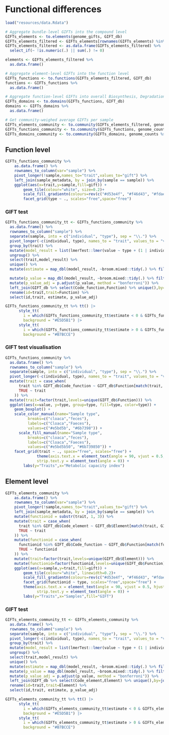 # Functional differences

```r
load("resources/data.Rdata")
```

```r
# Aggregate bundle-level GIFTs into the compound level
GIFTs_elements <- to.elements(genome_gifts, GIFT_db)
GIFTs_elements_filtered <- GIFTs_elements[rownames(GIFTs_elements) %in% genome_counts$genome, ]
GIFTs_elements_filtered <- as.data.frame(GIFTs_elements_filtered) %>%
  select_if(~ !is.numeric(.) || sum(.) != 0)

elements <- GIFTs_elements_filtered %>%
  as.data.frame()

# Aggregate element-level GIFTs into the function level
GIFTs_functions <- to.functions(GIFTs_elements_filtered, GIFT_db)
functions <- GIFTs_functions %>%
  as.data.frame()

# Aggregate function-level GIFTs into overall Biosynthesis, Degradation and Structural GIFTs
GIFTs_domains <- to.domains(GIFTs_functions, GIFT_db)
domains <- GIFTs_domains %>%
  as.data.frame()

# Get community-weighed average GIFTs per sample
GIFTs_elements_community <- to.community(GIFTs_elements_filtered, genome_counts %>% column_to_rownames(., "genome") %>% tss(), GIFT_db)
GIFTs_functions_community <- to.community(GIFTs_functions, genome_counts %>% column_to_rownames(., "genome") %>% tss(), GIFT_db)
GIFTs_domains_community <- to.community(GIFTs_domains, genome_counts %>% column_to_rownames(., "genome") %>% tss(), GIFT_db)
```

## Function level

```r
GIFTs_functions_community %>%
    as.data.frame() %>%
    rownames_to_column(var="sample") %>%
    pivot_longer(!sample,names_to="trait",values_to="gift") %>%
    left_join(sample_metadata, by = join_by(sample == sample)) %>%
    ggplot(aes(x=trait,y=sample,fill=gift)) +
        geom_tile(colour="white", size=0.2)+
        scale_fill_gradientn(colours=rev(c("#d53e4f", "#f46d43", "#fdae61", "#fee08b", "#e6f598", "#abdda4", "#ddf1da")))+
        facet_grid(type ~ ., scales="free",space="free")
```

### GIFT test

```r
GIFTs_functions_community_tt <- GIFTs_functions_community %>%
  as.data.frame() %>%
  rownames_to_column("sample") %>%
  separate(sample, into = c("individual", "type"), sep = "\\.") %>%
  pivot_longer(-c(individual, type), names_to = "trait", values_to = "value") %>%
  group_by(trait) %>%
  mutate(model_result = list(lmerTest::lmer(value ~ type + (1 | individual)))) %>%
  ungroup() %>%
  select(trait,model_result) %>%
  unique() %>%
  mutate(estimate = map_dbl(model_result, ~broom.mixed::tidy(.) %>% filter(term == "typefeces") %>% pull(estimate))) %>%

  mutate(p_value = map_dbl(model_result, ~broom.mixed::tidy(.) %>% filter(term == "typefeces") %>% pull(p.value))) %>%
  mutate(p_value_adj = p.adjust(p_value, method = "bonferroni")) %>%
  left_join(GIFT_db %>% select(Code_function,Function) %>% unique(),by=join_by(trait==Code_function)) %>%
  rename(id=trait,trait=Function) %>%
  select(id,trait, estimate, p_value_adj)

GIFTs_functions_community_tt %>% tt() |> 
      style_tt(
        i = which(GIFTs_functions_community_tt$estimate < 0 & GIFTs_functions_community_tt$p_value_adj < 0.05),
        background = "#E5D5B1") |> 
      style_tt(
        i = which(GIFTs_functions_community_tt$estimate > 0 & GIFTs_functions_community_tt$p_value_adj < 0.05),
        background = "#B7BCCE")
```

### GIFT test visualisation

```r
GIFTs_functions_community %>%
  as.data.frame() %>%
  rownames_to_column("sample") %>%
  separate(sample, into = c("individual", "type"), sep = "\\.") %>%
  pivot_longer(-c(individual, type), names_to = "trait", values_to = "value") %>%
  mutate(trait = case_when(
      trait %in% GIFT_db$Code_function ~ GIFT_db$Function[match(trait, GIFT_db$Code_function)],
      TRUE ~ trait
    )) %>%
  mutate(trait=factor(trait,levels=unique(GIFT_db$Function))) %>%
  ggplot(aes(x=value, y=type, group=type, fill=type, color=type)) +
    geom_boxplot() +
    scale_color_manual(name="Sample type",
          breaks=c("cloaca","feces"),
          labels=c("Cloaca","Faeces"),
          values=c("#e5bd5b", "#6b7398")) +
      scale_fill_manual(name="Sample type",
          breaks=c("cloaca","feces"),
          labels=c("Cloaca","Faeces"),
          values=c("#e5bd5b50", "#6b739850")) +
    facet_grid(trait ~ ., space="free", scales="free") +
              theme(axis.text.x = element_text(angle = 90, vjust = 0.5, hjust=1),
              strip.text.y = element_text(angle = 0)) + 
        labs(y="Traits",x="Metabolic capacity index")
```

## Element level

```r
GIFTs_elements_community %>%
    as.data.frame() %>%
    rownames_to_column(var="sample") %>%
    pivot_longer(!sample,names_to="trait",values_to="gift") %>%
    left_join(sample_metadata, by = join_by(sample == sample)) %>%
    mutate(functionid = substr(trait, 1, 3)) %>%
    mutate(trait = case_when(
      trait %in% GIFT_db$Code_element ~ GIFT_db$Element[match(trait, GIFT_db$Code_element)],
      TRUE ~ trait
    )) %>%
    mutate(functionid = case_when(
      functionid %in% GIFT_db$Code_function ~ GIFT_db$Function[match(functionid, GIFT_db$Code_function)],
      TRUE ~ functionid
    )) %>%
    mutate(trait=factor(trait,levels=unique(GIFT_db$Element))) %>%
    mutate(functionid=factor(functionid,levels=unique(GIFT_db$Function))) %>%
    ggplot(aes(x=sample,y=trait,fill=gift)) +
        geom_tile(colour="white", linewidth=0.2)+
        scale_fill_gradientn(colours=rev(c("#d53e4f", "#f46d43", "#fdae61", "#fee08b", "#e6f598", "#abdda4", "#ddf1da")))+
        facet_grid(functionid ~ type, scales="free",space="free") +
        theme(axis.text.x = element_text(angle = 90, vjust = 0.5, hjust=1),
              strip.text.y = element_text(angle = 0)) + 
        labs(y="Traits",x="Samples",fill="GIFT")
```

### GIFT test

```r
GIFTs_elements_community_tt <- GIFTs_elements_community %>%
  as.data.frame() %>%
  rownames_to_column("sample") %>%
  separate(sample, into = c("individual", "type"), sep = "\\.") %>%
  pivot_longer(-c(individual, type), names_to = "trait", values_to = "value") %>%
  group_by(trait) %>%
  mutate(model_result = list(lmerTest::lmer(value ~ type + (1 | individual)))) %>%
  ungroup() %>%
  select(trait,model_result) %>%
  unique() %>%
  mutate(estimate = map_dbl(model_result, ~broom.mixed::tidy(.) %>% filter(term == "typefeces") %>% pull(estimate))) %>%
  mutate(p_value = map_dbl(model_result, ~broom.mixed::tidy(.) %>% filter(term == "typefeces") %>% pull(p.value))) %>%
  mutate(p_value_adj = p.adjust(p_value, method = "bonferroni")) %>%
  left_join(GIFT_db %>% select(Code_element,Element) %>% unique(),by=join_by(trait==Code_element)) %>%
  rename(id=trait,trait=Element) %>%
  select(id,trait, estimate, p_value_adj)

GIFTs_elements_community_tt %>% tt() |> 
      style_tt(
        i = which(GIFTs_elements_community_tt$estimate < 0 & GIFTs_elements_community_tt$p_value_adj < 0.05),
        background = "#E5D5B1") |> 
      style_tt(
        i = which(GIFTs_elements_community_tt$estimate > 0 & GIFTs_elements_community_tt$p_value_adj < 0.05),
        background = "#B7BCCE")
```
